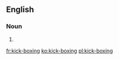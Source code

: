 ==English==

===Noun===
{{en-noun|sg=[[kick]]-[[boxing]]|-}}

# {{alternative spelling of|kickboxing}}

[[fr:kick-boxing]]
[[ko:kick-boxing]]
[[pl:kick-boxing]]